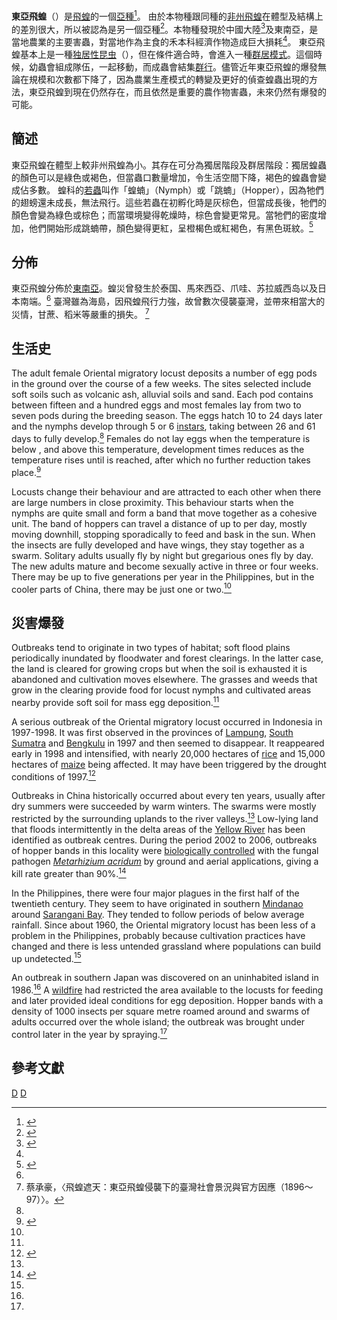 {{Translating|[[:en:Wikipedia|:en:Wikipedia]]||time=2018-08-11T13:19:05+00:00}}

{{Infraspeciesbox
| genus = Locusta
| species = migratoria
| subspecies = manilensis
| authority = [[弗蘭茨·邁恩|Meyen]], 1835
| image = Locusta migratoria.jpg
| image_caption = Solitary phase in Japan
}}
'''東亞飛蝗'''（{{lang|la|'''''Locusta migratoria manilensis'''''}}）是[[飛蝗|飛蝗]]的一個[[亞種|亞種]]<ref>{{cite journal |url=http://search.gsstd.cn/ShowDetail.aspx?d=1016&id=QK000004299415&m= |title=东亚飞蝗(LOCUSTA MIGRATORIA MANILENSIS <small>Meyen</small>)生殖系统的解剖和组织构造 |language=zh-hans |accessdate=2016-06-05 |author1=[[刘玉素|刘玉素]] |author2=[[卢宝廉|卢宝廉]] |journal=[[昆虫学报|昆虫学报]]（{{lang|la|ACTA ENTOMOLOGICA SINICA}}） |year=1959 |volume=1959年 |issue=1 |archive-date=2019-06-11 |archive-url=https://web.archive.org/web/20190611063801/http://search.gsstd.cn/ShowDetail.aspx?d=1016&id=QK000004299415&m= |dead-url=no }}</ref>。
由於本物種跟同種的[[非州飛蝗|非州飛蝗]]在體型及結構上的差別很大，所以被認為是另一個亞種<ref>{{cite journal |author=Uvarov, B. P. |year=1936 |title=The Oriental Migratory Locust (''Locusta migratoria manilensis'', Meyen 1835) |journal=Bulletin of Entomological Research |volume=27 |issue=1 |pages=91–104 |doi=10.1017/S0007485300058144 }}</ref>。本物種發現於中國大陸<ref name=guofu1>{{cite journal |url=http://search.gsstd.cn/ShowDetail.aspx?d=1016&id=QK000001936618&m= |title=东亚飞蝗(LOCUSTA MIGRATORIA MANILENSIS <small>Meyen</small>)的生殖 |language=zh-hans |accessdate=2016-06-05 |author=[[郭郛_(生物學家)|郭郛]] |journal=[[昆虫学报|昆虫学报]]（{{lang|la|ACTA ENTOMOLOGICA SINICA}}） |year=1956 |volume=1956年 |issue=2 |archive-date=2019-06-06 |archive-url=https://web.archive.org/web/20190606095303/http://search.gsstd.cn/ShowDetail.aspx?d=1016&id=QK000001936618&m= |dead-url=no }}</ref>及東南亞，是當地農業的主要害蟲，對當地作為主食的禾本科經濟作物造成巨大損耗<ref name=guofu1 />。
東亞飛蝗基本上是一種[[独居性昆虫|独居性昆虫]]（{{lang|en|solitary insects}}），但在條件適合時，會進入一種[[群居性昆蟲|群居模式]]。這個時候，幼蟲會組成隊伍，一起移動，而成蟲會結集[[群行行為|群行]]。儘管近年東亞飛蝗的爆發無論在規模和次數都下降了，因為農業生產模式的轉變及更好的偵查蝗蟲出現的方法，東亞飛蝗到現在仍然存在，而且依然是重要的農作物害蟲，未來仍然有爆發的可能。

==簡述==
東亞飛蝗在體型上較非州飛蝗為小。其存在可分為獨居階段及群居階段：獨居蝗蟲的顏色可以是綠色或褐色，但當蟲口數量增加，令生活空間下降，褐色的蝗蟲會變成佔多數。
蝗科的[[若蟲|若蟲]]叫作「蝗蝻」（Nymph）或「跳蝻」（Hopper），因為牠們的翅螃還未成長，無法飛行。這些若蟲在初孵化時是灰棕色，但當成長後，牠們的顏色會變為綠色或棕色；而當環境變得乾燥時，棕色會變更常見。當牠們的密度增加，他們開始形成跳蝻帶，顏色變得更紅，呈橙楬色或紅褐色，有黑色斑紋。<ref name=Handbook>{{cite web |url=http://www.nzdl.org/gsdlmod?e=d-00000-00---off-0hdl--00-0----0-10-0---0---0direct-10---4-------0-1l--11-en-50---20-about---00-0-1-00-0-0-11-1-0utfZz-8-10-0-0-11-10-0utfZz-8-00&a=d&c=hdl&cl=CL1.10&d=HASHd1edbf77fbe3fa2e5e3da5.7.1 |title=Oriental migratory locust - ''Locusta migratoria manilensis'' |work=Locust Handbook |publisher=Humanity Development Library |accessdate=2015-04-06 |archive-date=2015-04-12 |archive-url=https://web.archive.org/web/20150412145414/http://www.nzdl.org/gsdlmod?e=d-00000-00---off-0hdl--00-0----0-10-0---0---0direct-10---4-------0-1l--11-en-50---20-about---00-0-1-00-0-0-11-1-0utfZz-8-10-0-0-11-10-0utfZz-8-00&a=d&c=hdl&cl=CL1.10&d=HASHd1edbf77fbe3fa2e5e3da5.7.1 |dead-url=no }}</ref>

==分佈==
東亞飛蝗分佈於[[東南亞|東南亞]]。蝗災曾發生於泰国、馬來西亞、爪哇、苏拉威西岛以及日本南端。<ref name=Handbook/> 
臺灣雖為海島，因飛蝗飛行力強，故曾數次侵襲臺灣，並帶來相當大的災情，甘蔗、稻米等嚴重的損失。 <ref>蔡承豪，〈飛蝗遮天：東亞飛蝗侵襲下的臺灣社會景況與官方因應（1896～97）〉。</ref>

==生活史==
The adult female Oriental migratory locust deposits a number of egg pods in the ground over the course of a few weeks. The sites selected include soft soils such as volcanic ash, alluvial soils and sand. Each pod contains between fifteen and a hundred eggs and most females lay from two to seven pods during the breeding season. The eggs hatch 10 to 24 days later and the nymphs develop through 5 or 6 [[instar|instar]]s, taking between 26 and 61 days to fully develop.<ref name=Handbook/> Females do not lay eggs when the temperature is below {{convert|21|°C}}, and above this temperature, development times reduces as the temperature rises until {{convert|32|°C}} is reached, after which no further reduction takes place.<ref>{{cite journal |author1=Xiongbing Tu |author2=Zhihong Li |author3=Jie Wang |author4=Xunbing Huang |author5=Jiwen Yang |author6=Chunbin Fan |author7=Huihui Wu |author8=Qinglei Wang |author9=Zehua Zhang |year=2014 |title=Improving the Degree-Day Model for Forecasting ''Locusta migratoria manilensis'' (Meyen) (Orthoptera: Acridoidea) |journal=PLOS ONE |volume=9 |issue=3 |pages=e89523 |doi=10.1371/journal.pone.0089523 }}</ref>

Locusts change their behaviour and are attracted to each other when there are large numbers in close proximity. This behaviour starts when the nymphs are quite small and form a band that move together as a cohesive unit. The band of hoppers can travel a distance of up to {{convert|4|km}} per day, mostly moving downhill, stopping sporadically to feed and bask in the sun. When the insects are fully developed and have wings, they stay together as a swarm. Solitary adults usually fly by night but gregarious ones fly by day. The new adults mature and become sexually active in three or four weeks. There may be up to five generations per year in the Philippines, but in the cooler parts of China, there may be just one or two.<ref name=Handbook/>

==災害爆發==
Outbreaks tend to originate in two types of habitat; soft flood plains periodically inundated by floodwater and forest clearings. In the latter case, the land is cleared for growing crops but when the soil is exhausted it is abandoned and cultivation moves elsewhere. The grasses and weeds that grow in the clearing provide food for locust nymphs and cultivated areas nearby provide soft soil for mass egg deposition.<ref name=Handbook/>

A serious outbreak of the Oriental migratory locust occurred in Indonesia in 1997-1998. It was first observed in the provinces of [[Lampung|Lampung]], [[South_Sumatra|South Sumatra]] and [[Bengkulu|Bengkulu]] in 1997 and then seemed to disappear. It reappeared early in 1998 and intensified, with nearly 20,000 hectares of [[rice|rice]] and 15,000 hectares of [[maize|maize]] being affected. It may have been triggered by the drought conditions of 1997.<ref>{{cite journal |author=Michel Lecoq and Sukirno |year=1999 |title=Drought and an Exceptional Outbreak of the Oriental Migratory Locust, ''Locusta migratoria manilensis'' (Meyen 1835) in Indonesia (Orthoptera: Acrididae) |journal=Journal of Orthoptera Research |volume=8  |pages=153–161 |jstor=3503438 }}</ref>

Outbreaks in China historically occurred about every ten years, usually after dry summers were succeeded by warm winters. The swarms were mostly restricted by the surrounding uplands to the river valleys.<ref name=Handbook/> Low-lying land that floods intermittently in the delta areas of the [[Yellow_River|Yellow River]] has been identified as outbreak centres. During the period 2002 to 2006, outbreaks of hopper bands in this locality were [[Biological_pest_control|biologically controlled]] with the fungal pathogen ''[[Metarhizium_acridum|Metarhizium acridum]]'' by ground and aerial applications, giving a kill rate greater than 90%.<ref>{{cite journal |author1=Guoxiong Penga |author2=Zhongkang Wanga |author3=Youping Yina |author4=Dengyu Zenga |author5=Yuxian Xia |year=2008 |title=Field trials of ''Metarhizium anisopliae'' var. ''acridum'' (Ascomycota: Hypocreales) against oriental migratory locusts, ''Locusta migratoria manilensis'' (Meyen) in Northern China |journal=Crop Protection |volume=27 |issue=9 |pages=1244–1250 |doi=10.1016/j.cropro.2008.03.007 }}</ref>

In the Philippines, there were four major plagues in the first half of the twentieth century. They seem to have originated in southern [[Mindanao|Mindanao]] around [[Sarangani_Bay|Sarangani Bay]]. They tended to follow periods of below average rainfall. Since about 1960, the Oriental migratory locust has been less of a problem in the Philippines, probably because cultivation practices have changed and there is less untended grassland where populations can build up undetected.<ref name=Handbook/>

An outbreak in southern Japan was discovered on an uninhabited island in 1986.<ref name=Handbook/> A [[wildfire|wildfire]] had restricted the area available to the locusts for feeding and later provided ideal conditions for egg deposition. Hopper bands with a density of 1000 insects per square metre roamed around and swarms of adults occurred over the whole island; the outbreak was brought under control later in the year by spraying.<ref name=Handbook/>

==參考文獻==
{{reflist}}

{{taxonbar}}
[[Category:_1835年描述的昆虫|D]]
[[Category:剑角蝗科|D]]